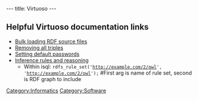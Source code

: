 ---
title: Virtuoso
---

==Helpful Virtuoso documentation links==
* [http://www.openlinksw.com/dataspace/dav/wiki/Main/VirtBulkRDFLoader Bulk loading RDF source files]
* [http://www.openlinksw.com/dataspace/dav/wiki/Main/VirtRemoveTriples Removing all triples]
* [http://docs.openlinksw.com/virtuoso/newadminui.html Setting default passwords]
* [http://docs.openlinksw.com/virtuoso/rdfsparqlrule.html Inference rules and reasoning]
** Within isql: <code>rdfs_rule_set('http://example.com/2/owl', 'http://example.com/2/owl');</code> #First arg is name of rule set, second is RDF graph to include

[[Category:Informatics]]
[[Category:Software]]